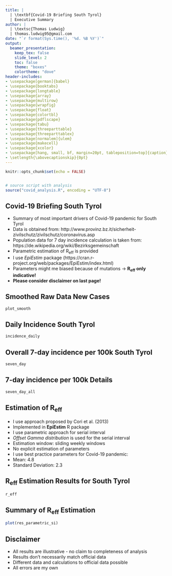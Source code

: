 ```yaml
---
title: |
  | \textbf{Covid-19 Briefing South Tyrol}
  | Executive Summary
author: | 
  | \textsc{Thomas Ludwig}
  | thomas.ludwig95@gmail.com
date: "`r format(Sys.time(), '%d. %B %Y')`"
output: 
  beamer_presentation:
    keep_tex: false
    slide_level: 2
    toc: false
    theme: "boxes"
    colortheme: "dove"
header-includes:
- \usepackage[german]{babel}
- \usepackage{booktabs}
- \usepackage{longtable}
- \usepackage{array}
- \usepackage{multirow}
- \usepackage{wrapfig}
- \usepackage{float}
- \usepackage{colortbl}
- \usepackage{pdflscape}
- \usepackage{tabu}
- \usepackage{threeparttable}
- \usepackage{threeparttablex}
- \usepackage[normalem]{ulem}
- \usepackage{makecell}
- \usepackage{xcolor}
- \usepackage[hang, small, bf, margin=20pt, tableposition=top]{caption}
- \setlength{\abovecaptionskip}{0pt}
---
```


```r

knitr::opts_chunk$set(echo = FALSE)


# source script with analysis
source("covid_analysis.R", encoding = "UTF-8")

```

## Covid-19 Briefing South Tyrol

- Summary of most important drivers of Covid-19 pandemic for South Tyrol
- Data is obtained from: http://www.provinz.bz.it/sicherheit-zivilschutz/zivilschutz/coronavirus.asp
- Population data for 7 day incidence calculation is taken from: https://de.wikipedia.org/wiki/Bezirksgemeinschaft
- Parametric estimation of $\text{R}_\text{eff}$ is provided
- I use *EpiEstim* package (https://cran.r-project.org/web/packages/EpiEstim/index.html)
- Parameters might me biased because of mutations $\rightarrow$ **$\text{R}_\text{eff}$ only indicative!**
- **Please consider disclaimer on last page!**


## Smoothed Raw Data New Cases

```r

plot_smooth

```

## Daily Incidence South Tyrol

```r

incidence_daily

```


## Overall 7-day incidence per 100k South Tyrol

```r

seven_day

```

## 7-day incidence per 100k Details

```r

seven_day_all

```


## Estimation of $\text{R}_\text{eff}$

- I use approach proposed by Cori et al. (2013)
- Implemented in **EpiEstim** R package
- I use parametric approach for serial interval
- *Offset Gamma distribution* is used for the serial interval
- Estimation window: sliding weekly windows
- No explicit estimation of parameters
- I use best practice parameters for Covid-19 pandemic:
- Mean: 4.8
- Standard Deviation: 2.3

## $\text{R}_\text{eff}$ Estimation Results for South Tyrol

```r

r_eff

```



## Summary of $\text{R}_\text{eff}$ Estimation

```r

plot(res_parametric_si)

```


## Disclaimer

- All results are illustrative - no claim to completeness of analysis
- Results don't necessarily match official data
- Different data and calculations to official data possible
- All errors are my own
